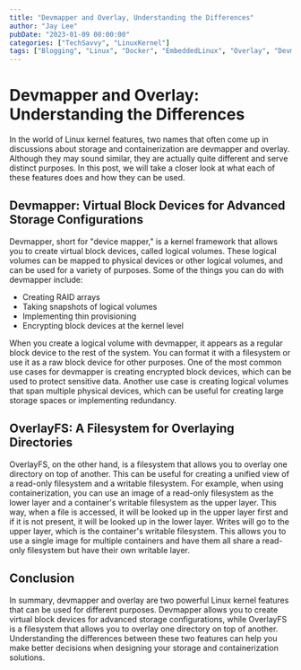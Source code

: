 ```yaml
---
title: "Devmapper and Overlay, Understanding the Differences"
author: "Jay Lee"
pubDate: "2023-01-09 00:00:00"
categories: ["TechSavvy", "LinuxKernel"]
tags: ["Blogging", "Linux", "Docker", "EmbeddedLinux", "Overlay", "Devmapper", "kernel", "filesystem"]
---
```



# Devmapper and Overlay: Understanding the Differences

In the world of Linux kernel features, two names that often come up in discussions about storage and containerization are devmapper and overlay. Although they may sound similar, they are actually quite different and serve distinct purposes. In this post, we will take a closer look at what each of these features does and how they can be used.

## Devmapper: Virtual Block Devices for Advanced Storage Configurations

Devmapper, short for "device mapper," is a kernel framework that allows you to create virtual block devices, called logical volumes. These logical volumes can be mapped to physical devices or other logical volumes, and can be used for a variety of purposes. Some of the things you can do with devmapper include:

- Creating RAID arrays
- Taking snapshots of logical volumes
- Implementing thin provisioning
- Encrypting block devices at the kernel level

When you create a logical volume with devmapper, it appears as a regular block device to the rest of the system. You can format it with a filesystem or use it as a raw block device for other purposes. One of the most common use cases for devmapper is creating encrypted block devices, which can be used to protect sensitive data. Another use case is creating logical volumes that span multiple physical devices, which can be useful for creating large storage spaces or implementing redundancy.

## OverlayFS: A Filesystem for Overlaying Directories

OverlayFS, on the other hand, is a filesystem that allows you to overlay one directory on top of another. This can be useful for creating a unified view of a read-only filesystem and a writable filesystem. For example, when using containerization, you can use an image of a read-only filesystem as the lower layer and a container's writable filesystem as the upper layer. This way, when a file is accessed, it will be looked up in the upper layer first and if it is not present, it will be looked up in the lower layer. Writes will go to the upper layer, which is the container's writable filesystem. This allows you to use a single image for multiple containers and have them all share a read-only filesystem but have their own writable layer.

## Conclusion

In summary, devmapper and overlay are two powerful Linux kernel features that can be used for different purposes. Devmapper allows you to create virtual block devices for advanced storage configurations, while OverlayFS is a filesystem that allows you to overlay one directory on top of another. Understanding the differences between these two features can help you make better decisions when designing your storage and containerization solutions.